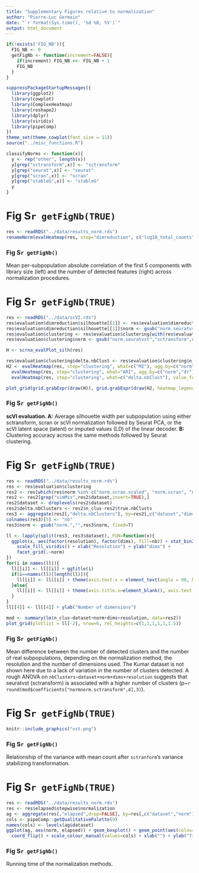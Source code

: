 ```yaml
---
title: "Supplementary Figures relative to normalization"
author: "Pierre-Luc Germain"
date: "`r format(Sys.time(), '%d %B, %Y')`"
output: html_document
---
```


```r
if(!exists('FIG_NB')){
  FIG_NB <- 0
  getFigNb <- function(increment=FALSE){
    if(increment) FIG_NB <<- FIG_NB + 1
    FIG_NB
  }
}
```

```r
suppressPackageStartupMessages({
  library(ggplot2)
  library(cowplot)
  library(ComplexHeatmap)
  library(reshape2)
  library(dplyr)
  library(viridis)
  library(pipeComp)
})
theme_set(theme_cowplot(font_size = 11))
source("../misc_functions.R")

classifyNorms <- function(x){
  y <- rep("other", length(x))
  y[grep("sctransform",x)] <- "sctransform"
  y[grep("seurat",x)] <- "seurat"
  y[grep("scran",x)] <- "scran"
  y[grep("stableG",x)] <- "stableG"
  y
}
```



# Fig S`r getFigNb(TRUE)`

```r
res <- readRDS("../data/results_norm.rds")
renameNorm(evalHeatmap(res, step="dimreduction", c("log10_total_counts","log10_total_features"), what2="meanAbsCorr.covariate2", agg.by="norm", anno_legend=FALSE, scale=FALSE, row_split=classifyNorms(norm)))
```

### Fig S`r getFigNb()`
Mean per-subpopulation absolute correlation of the first 5 components with library size (left) and the number of detected features (right) across normalization procedures.

\newpage

# Fig S`r getFigNb(TRUE)`

```r
res <- readRDS("../data/scVI.rds")
res$evaluation$dimreduction$silhouette[[1]] <- res$evaluation$dimreduction$silhouette[[1]][with(res$evaluation$dimreduction$silhouette[[1]], filt=="filt.default" & (!(dr %in% c("scVI.latent","scVI.LD")) | norm=="norm.scVI")),]
res$evaluation$dimreduction$silhouette[[1]]$norm <- gsub("norm.seuratvst","sctransform",res$evaluation$dimreduction$silhouette[[1]]$norm)
res$evaluation$clustering <- res$evaluation$clustering[with(res$evaluation$clustering, filt=="filt.default" & (!(dr %in% c("scVI.latent","scVI.LD")) | norm=="norm.scVI")),]
res$evaluation$clustering$norm <- gsub("norm.seuratvst","sctransform",res$evaluation$clustering$norm)

H <- scrna_evalPlot_silh(res)

res$evaluation$clustering$delta.nbClust <- res$evaluation$clustering$n_clus-res$evaluation$clustering$true.nbClusts
H2 <- evalHeatmap(res, step="clustering", what=c("MI"), agg.by=c("norm","dr"), anno_legend=FALSE, width=unit(6.5,"cm")) +
  evalHeatmap(res, step="clustering", what="ARI", agg.by=c("norm","dr"), anno_legend=FALSE, filterExpr = n_clus==true.nbClusts, name="ARI at true k", title="ARI at true k" ) + 
  evalHeatmap(res, step="clustering", what=c("delta.nbClust"), value_format = "%.0f", scale=FALSE, col=circlize::colorRamp2(c(-3,0,9),c("red","white","blue")), value_cols = c("black","black"),agg.by=c("norm","dr"), anno_legend=FALSE, show_heatmap_legend = TRUE, heatmap_legend_param=list(direction="horizontal"))
```

```r
plot_grid(grid.grabExpr(draw(H)), grid.grabExpr(draw(H2, heatmap_legend_side="bottom")), ncol=1, labels = LETTERS[1:2], rel_heights=c(3,4))
```

### Fig S`r getFigNb()`

**scVI evaluation. A:** Average silhouette width per subpopulation using either sctransform, scran or scVI normalization followed by Seurat PCA, or the scVI latent space (latent) or imputed values (LD) of the linear decoder. **B:** Clustering accuracy across the same methods followed by Seurat clustering.

\newpage


# Fig S`r getFigNb(TRUE)`

```r
res <- readRDS("../data/results_norm.rds")
res <- res$evaluation$clustering
res2 <- res[which(res$norm %in% c("norm.scran.scaled", "norm.scran", "norm.seurat", "norm.sctransform", "norm.stableGsum") & res$resolution<4),]
res2 <- res2[grep("simMix",res2$dataset,invert=TRUE),]
res2$dataset <- droplevels(res2$dataset)
res2$delta.nbClusters <- res2$n_clus-res2$true.nbClusts
res3 <- aggregate(res2[,"delta.nbClusters"], by=res2[,c("dataset","dims","resolution","norm")], FUN=mean)
colnames(res3)[5] <- "nb"
res3$norm <- gsub("norm.","",res3$norm, fixed=T)

ll <- lapply(split(res3, res3$dataset), FUN=function(x){
  ggplot(x, aes(factor(resolution), factor(dims), fill=nb)) + stat_bin2d() + 
    scale_fill_viridis() + xlab("Resolution") + ylab("dims") +
    facet_grid(.~norm)
})
for(i in names(ll)){
  ll[[i]] <- ll[[i]] + ggtitle(i)
  if(i==names(ll)[length(ll)]){
    ll[[i]] <- ll[[i]] + theme(axis.text.x = element_text(angle = 90, hjust = 1))
  }else{
    ll[[i]] <- ll[[i]] + theme(axis.title.x=element_blank(), axis.text.x=element_blank(), axis.ticks.x=element_blank())
  }
}
ll[[4]] <- ll[[4]] + ylab("Number of dimensions")

mod <- summary(lm(n_clus~dataset+norm+dims+resolution, data=res2))
plot_grid(plotlist = ll[-2], nrow=6, rel_heights=c(1,1,1,1,1,1.5))
```

### Fig S`r getFigNb()`
Mean difference between the number of detected clusters and the number of real subpopulations, depending on the normalization method, the resolution and the number of dimensions used. The Kumar dataset is not shown here due to a lack of variation in the number of clusters detected. A rough ANOVA on `nbClusters~dataset+norm+dims+resolution` suggests that seuratvst (sctransform) is associated with a higher number of clusters (p~`r round(mod$coefficients["normnorm.sctransform",4],3)`).

\newpage 

# Fig S`r getFigNb(TRUE)`

```r
knitr::include_graphics("vst.png")
```

### Fig S`r getFigNb()`
Relationship of the variance with mean count after `sctranform`'s variance stabilizing transformation.

\newpage

# Fig S`r getFigNb(TRUE)`

```r
res <- readRDS("../data/results_norm.rds")
res <- res$elapsed$stepwise$normalization
ag <- aggregate(res[,"elapsed",drop=FALSE], by=res[,c("dataset","norm")], FUN=mean)
cols <- pipeComp::getQualitativePalette(9)
names(cols) <- levels(ag$dataset)
ggplot(ag, aes(norm, elapsed)) + geom_boxplot() + geom_point(aes(colour=dataset)) + 
  coord_flip() + scale_colour_manual(values=cols) + xlab("") + ylab("Time (s)")
```

### Fig S`r getFigNb()`
Running time of the normalization methods.
